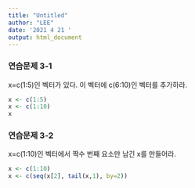 ```yaml
---
title: "Untitled"
author: "LEE"
date: '2021 4 21 '
output: html_document
---
```


### 연습문제 3-1
x=c(1:5)인 벡터가 있다. 이 벡터에 c(6:10)인 벡터를 추가하라.
```r
x <- c(1:5)
x <- c(1:10)
x
```

### 연습문제 3-2
x=c(1:10)인 벡터에서 짝수 번째 요소만 남긴 x를 만들어라.
```r
x <- c(1:10)
x <- c(seq(x[2], tail(x,1), by=2))
```

